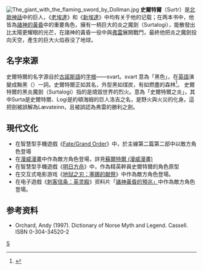 {{noteTA
|1=zh-cn:苏尔特; zh-tw:史爾特爾;
}}
[[Image:The_giant_with_the_flaming_sword_by_Dollman.jpg|thumb]]
'''史爾特爾'''（Surtr）是[[北歐神話|北歐神話]]中的巨人，《[[老埃達|老埃達]]》和《[[新埃達|新埃達]]》中均有关于他的记载；在两本书中，他皆為[[諸神的黃昏|諸神的黃昏]]中的重要角色，擁有一柄巨大的炎之魔劍（Surtalogi），能散發出比太陽更耀眼的光芒，在諸神的黃昏一役中與[[弗雷|弗雷]]展開戰鬥，最終他把炎之魔劍投向天空，產生的巨大火焰吞没了地球。

==名字來源 ==
史爾特爾的名字源自於[[古諾斯語|古諾斯語]]的[[字根|字根]]——svart。svart 意為「黑色」，在[[英語|英語]]演變成黝黑（{{lang|en|swarthy}}）一詞。史爾特爾正如其名，外型黑如煤炭，有如燃盡的森林<ref>{{cite book|title=黑色的故事: 徹底改變人類文明史的顏色|author=約翰．哈維|others=謝忍翾譯|isbn=9789571364926|year=2016|pages=p17}}</ref>。
史爾特爾的黑炎魔劍（Surtalogi）指的是燒毀世界的烈火。意為「史爾特爾之炎」，其中Surta是史爾特爾、Logi是約頓海姆的巨人洛吉之名，是野火與火災的化身。這把劍被誤解為Lævateinn，且被誤認為弗雷的勝利之劍。

== 現代文化 ==
* 在智慧型手機遊戲《[[Fate/Grand_Order|Fate/Grand Order]]》中，於主線第二篇第二部中以敵方角色登場
* 在[[漫威漫畫|漫威漫畫]]中作為敵方角色登場，詳見[[蘇爾特爾_(漫威漫畫)|蘇爾特爾 (漫威漫畫)]]
* 在智慧型手機遊戲《[[明日方舟|明日方舟]]》中，作為精英幹員史爾特爾的角色原型
* 在交互式电影游戏《[[地狱之刃：塞娜的献祭|地狱之刃：塞娜的献祭]]》中作為敵方角色登場。
* 在电子遊戲《[[刺客信条：英灵殿|刺客信条：英灵殿]]》资料片「[[諸神的黃昏|諸神黃昏的預兆」]]中作為敵方角色登場。

== 参考资料 ==
* Orchard, Andy (1997). Dictionary of Norse Myth and Legend. Cassell. ISBN 0-304-34520-2
<references/>
{{北歐神話}}

[[Category:北歐巨人|S]]